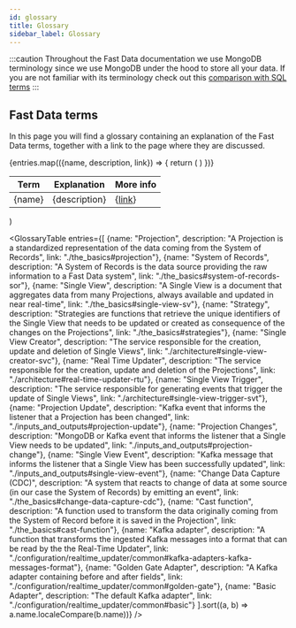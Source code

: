 ```yaml
---
id: glossary
title: Glossary
sidebar_label: Glossary
---
```


:::caution
Throughout the Fast Data documentation we use MongoDB terminology since we use MongoDB under the hood to store all your data. If you are not familiar with its terminology check out this [comparison with SQL terms](https://www.mongodb.com/docs/manual/reference/sql-comparison/) 
:::

## Fast Data terms

In this page you will find a glossary containing an explanation of the Fast Data terms, together with a link to the page where they are discussed.

  <table>
    <thead>
      <tr>
        <th>Term</th>
        <th>Explanation</th>
        <th>More info</th>
      </tr>
    </thead>
  <tbody>
    {entries.map(({name, description, link}) => {
      return (
        <tr>
          <td>{name}</td>
          <td>{description}</td>
          <td>{<a href={link}>link</a>}</td>
        </tr>
      )
    })}
  </tbody>
</table>
)

<GlossaryTable entries={[
  {name: "Projection", description: "A Projection is a standardized representation of the data coming from the System of Records", link: "./the_basics#projection"},
  {name: "System of Records", description: "A System of Records is the data source providing the raw information to a Fast Data system", link: "./the_basics#system-of-records-sor"},
  {name: "Single View", description: "A Single View is a document that aggregates data from many Projections, always available and updated in near real-time", link: "./the_basics#single-view-sv"},
  {name: "Strategy", description: "Strategies are functions that retrieve the unique identifiers of the Single View that needs to be updated or created as consequence of the changes on the Projections", link: "./the_basics#strategies"},
  {name: "Single View Creator", description: "The service responsible for the creation, update and deletion of Single Views", link: "./architecture#single-view-creator-svc"},
  {name: "Real Time Updater", description: "The service responsible for the creation, update and deletion of the Projections", link: "./architecture#real-time-updater-rtu"},
  {name: "Single View Trigger", description: "The service responsible for generating events that trigger the update of Single Views", link: "./architecture#single-view-trigger-svt"},
  {name: "Projection Update", description: "Kafka event that informs the listener that a Projection has been changed", link: "./inputs_and_outputs#projection-update"},
  {name: "Projection Changes", description: "MongoDB or Kafka event that informs the listener that a Single View needs to be updated", link: "./inputs_and_outputs#projection-change"},
  {name: "Single View Event", description: "Kafka message that informs the listener that a Single View has been successfully updated", link: "./inputs_and_outputs#single-view-event"},
  {name: "Change Data Capture (CDC)", description: "A system that reacts to change of data at some source (in our case the System of Records) by emitting an event", link: "./the_basics#change-data-capture-cdc"},
  {name: "Cast function", description: "A function used to transform the data originally coming from the System of Record before it is saved in the Projection", link: "./the_basics#cast-function"},
  {name: "Kafka adapter", description: "A function that transforms the ingested Kafka messages into a format that can be read by the the Real-Time Updater", link: "./configuration/realtime_updater/common#kafka-adapters-kafka-messages-format"},
  {name: "Golden Gate Adapter", description: "A Kafka adapter containing before and after fields", link: "./configuration/realtime_updater/common#golden-gate"},
  {name: "Basic Adapter", description: "The default Kafka adapter", link: "./configuration/realtime_updater/common#basic"}
].sort((a, b) => a.name.localeCompare(b.name))} />
